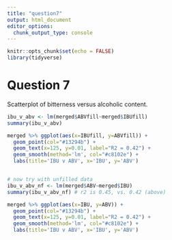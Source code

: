 ```yaml
---
title: "question7"
output: html_document
editor_options: 
  chunk_output_type: console
---
```


```r
knitr::opts_chunk$set(echo = FALSE)
library(tidyverse)
```

# Question 7
Scatterplot of bitterness versus alcoholic content.
```r

ibu_v_abv <- lm(merged$ABVfill~merged$IBUfill)
summary(ibu_v_abv)

merged %>% ggplot(aes(x=IBUfill, y=ABVfill)) +
  geom_point(col="#13294b") +
  geom_text(x=125, y=0.01, label="R2 = 0.42") +
  geom_smooth(method='lm', col="#c8102e") +
  labs(title='IBU v ABV', x='IBU', y='ABV')


# now try with unfilled data
ibu_v_abv_nf <- lm(merged$ABV~merged$IBU)
summary(ibu_v_abv_nf) # r2 is 0.45, vs. 0.42 (above)

merged %>% ggplot(aes(x=IBU, y=ABV)) +
  geom_point(col="#13294b") +
  geom_text(x=125, y=0.01, label="R2 = 0.42") +
  geom_smooth(method='lm', col="#c8102e") +
  labs(title='IBU v ABV', x='IBU', y='ABV')
```
